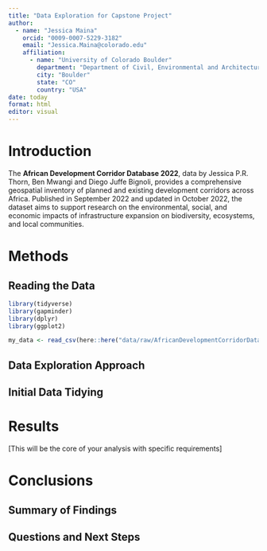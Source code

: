 ```yaml
---
title: "Data Exploration for Capstone Project"
author:
  - name: "Jessica Maina"
    orcid: "0009-0007-5229-3182"
    email: "Jessica.Maina@colorado.edu"
    affiliation:
      - name: "University of Colorado Boulder"
        department: "Department of Civil, Environmental and Architectural Engineering"
        city: "Boulder"
        state: "CO"
        country: "USA"
date: today
format: html
editor: visual
---
```


# Introduction

The **African Development Corridor Database 2022**, data by Jessica P.R. Thorn, Ben Mwangi and Diego Juffe Bignoli, provides a comprehensive geospatial inventory of planned and existing development corridors across Africa. Published in September 2022 and updated in October 2022, the dataset aims to support research on the environmental, social, and economic impacts of infrastructure expansion on biodiversity, ecosystems, and local communities.

# Methods

## Reading the Data

```r
library(tidyverse)
library(gapminder)
library(dplyr)
library(ggplot2)

my_data <- read_csv(here::here("data/raw/AfricanDevelopmentCorridorDatabase2022.csv"))
```

## Data Exploration Approach

## Initial Data Tidying

# Results

\[This will be the core of your analysis with specific requirements\]

# Conclusions

## Summary of Findings

## Questions and Next Steps
